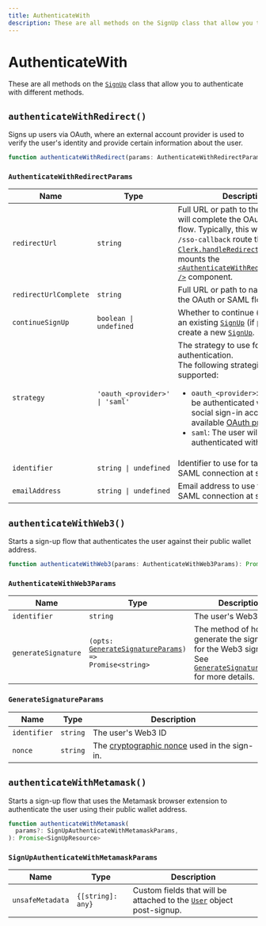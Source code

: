 ```yaml
---
title: AuthenticateWith
description: These are all methods on the SignUp class that allow you to authenticate with different methods.
---
```


# AuthenticateWith

These are all methods on the [`SignUp`][signup-ref] class that allow you to authenticate with different methods.

## `authenticateWithRedirect()`

Signs up users via OAuth, where an external account provider is used to verify the user's identity and provide certain information about the user.

```typescript
function authenticateWithRedirect(params: AuthenticateWithRedirectParams): Promise<void>
```

### `AuthenticateWithRedirectParams`

| Name | Type | Description |
| - | - | - |
| `redirectUrl` | `string` | Full URL or path to the route that will complete the OAuth or SAML flow. Typically, this will be a simple `/sso-callback` route that calls [`Clerk.handleRedirectCallback`](/docs/references/javascript/clerk/handle-navigation#handle-redirect-callback) or mounts the [`<AuthenticateWithRedirectCallback />`](/docs/components/control/authenticate-with-callback) component. |
| `redirectUrlComplete` | `string` | Full URL or path to navigate after the OAuth or SAML flow completes. |
| `continueSignUp` | `boolean \| undefined` | Whether to continue (i.e. PATCH) an existing [`SignUp`][signup-ref] (if present) or create a new [`SignUp`][signup-ref]. |
| `strategy` | `'oauth_<provider>' \| 'saml'` | The strategy to use for authentication.<br />The following strategies are supported:<br /><ul><li>`oauth_<provider>`: The user will be authenticated with their social sign-in account. See available [OAuth providers](/docs/references/javascript/types/oauth#o-auth-provider).</li><li>`saml`: The user will be authenticated with SAML.</li></ul> |
| `identifier` | `string \| undefined` | Identifier to use for targeting a SAML connection at sign-up. |
| `emailAddress` | `string \| undefined` | Email address to use for targeting a SAML connection at sign-up. |

## `authenticateWithWeb3()`

Starts a sign-up flow that authenticates the user against their public wallet address.

```typescript
function authenticateWithWeb3(params: AuthenticateWithWeb3Params): Promise<SignUpResource>
```

### `AuthenticateWithWeb3Params`

| Name | Type | Description |
| - | - | - |
| `identifier` | `string` | The user's Web3 ID |
| `generateSignature` | <code>(opts: [GenerateSignatureParams](#generate-signature-params)) => Promise\<string></code> | The method of how to generate the signature for the Web3 sign-in. See [`GenerateSignatureParams`](#generate-signature-params) for more details. |

### `GenerateSignatureParams`

| Name | Type | Description |
| - | - | - |
| `identifier` | `string` | The user's Web3 ID |
| `nonce` | `string` | The [cryptographic nonce](https://en.wikipedia.org/wiki/Cryptographic_nonce) used in the sign-in. |

## `authenticateWithMetamask()`

Starts a sign-up flow that uses the Metamask browser extension to authenticate the user using their public wallet address.

```typescript
function authenticateWithMetamask(
  params?: SignUpAuthenticateWithMetamaskParams,
): Promise<SignUpResource>
```

### `SignUpAuthenticateWithMetamaskParams`

| Name | Type | Description |
| - | - | - |
| `unsafeMetadata` | `{[string]: any}` | Custom fields that will be attached to the [`User`](/docs/references/javascript/user/user) object post-signup. |

[signup-ref]: /docs/references/javascript/sign-up/sign-up
